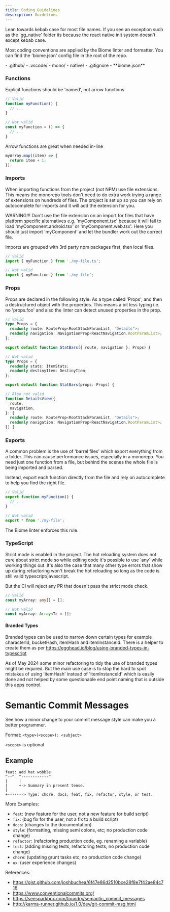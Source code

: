 ```yaml
---
title: Coding Guidelines
description: Guidelines
---
```


Lean towards kebab case for most file names. If you see an exception such as the 'gg_native' folder its because the react native init system doesn't except kebab case.

Most coding conventions are applied by the Biome linter and formatter. You can find the 'biome.json' config file in the root of the repo.



<FileTree>
  - .github/
  - .vscode/
  - mono/
  - native/
  - .gitignore
  - **biome.json**

</FileTree>

### Functions
Explicit functions should be 'named', not arrow functions
```ts
// Valid
function myFunction() {
  // ...
}

// Not valid
const myFunction = () => {
  // ...
}
```

Arrow functions are great when needed in-line
```ts
myArray.map((item) => {
  return item + 1;
});
```
### Imports
When importing functions from the project (not NPM) use file extensions. This means the
monorepo tools don't need to do extra work trying a range of extensions on hundreds of files.
The project is set up so you can rely on autocomplete for imports and it will add the extension for you.

WARNING!!! Don't use the file extension on an import for files that have platform specific alternatives
e.g. 'myComponent.tsx' because it will fail to load 'myComponent.android.tsx' or 'myComponent.web.tsx'. 
Here you should just import 'myComponent' and let the bundler work out the correct file.

Imports are grouped with 3rd party npm packages first, then local files.

```ts
// Valid
import { myFunction } from './my-file.ts';

// Not valid
import { myFunction } from './my-file';
```

### Props

Props are declared in the following style. As a type called 'Props', and then a destructured
object with the properties. This means a bit less typing i.e. no 'props.foo' and also the
linter can detect unused properties in the prop.

```ts
// Valid
type Props = {
  readonly route: RouteProp<RootStackParamList, "Details">;
  readonly navigation: NavigationProp<ReactNavigation.RootParamList>;
};

export default function StatBars({ route, navigation }: Props) {

// Not valid
type Props = {
  readonly stats: ItemStats;
  readonly destinyItem: DestinyItem;
};

export default function StatBars(props: Props) {

// Also not valid
function DetailsView({
  route,
  navigation,
}: {
  readonly route: RouteProp<RootStackParamList, "Details">;
  readonly navigation: NavigationProp<ReactNavigation.RootParamList>;
}) {
```

### Exports
A common problem is the use of 'barrel files' which export everything from a folder.
This can cause performance issues, especially in a monorepo. You need just one function
from a file, but behind the scenes the whole file is being imported and parsed.

Instead, export each function directly from the file and rely on autocomplete to help you find the right file.
```ts
// Valid
export function myFunction() {
  // ...
}

// Not valid
export * from './my-file';
```
The Biome linter enforces this rule.

### TypeScript

Strict mode is enabled in the project. The hot reloading system does not care about strict mode so while editing
code it's possible to use 'any' while working things out. It's also the case that many other type errors that show
up during refactoring won't break the hot reloading so long as the code is still valid typescript/javascript.

But the CI will reject any PR that doesn't pass the strict mode check.

```ts
// Valid
const myArray: any[] = [];

// Not valid
const myArray: Array<T> = [];
```

#### Branded Types 
Branded types can be used to narrow down certain types for example characterId, bucketHash, itemHash and itemInstanceId.
There is a helper to create them as per https://egghead.io/blog/using-branded-types-in-typescript

As of May 2024 some minor refactoring to tidy the use of branded types might be required. But the main use case is
to stop the hard to spot mistakes of using 'itemHash' instead of 'itemInstanceId' which is easily done and not
helped by some questionable end point naming that is outside this apps control.

# Semantic Commit Messages

See how a minor change to your commit message style can make you a better programmer.

Format: `<type>(<scope>): <subject>`

`<scope>` is optional

## Example

```
feat: add hat wobble
^--^  ^------------^
|     |
|     +-> Summary in present tense.
|
+-------> Type: chore, docs, feat, fix, refactor, style, or test.
```

More Examples:

- `feat`: (new feature for the user, not a new feature for build script)
- `fix`: (bug fix for the user, not a fix to a build script)
- `docs`: (changes to the documentation)
- `style`: (formatting, missing semi colons, etc; no production code change)
- `refactor`: (refactoring production code, eg. renaming a variable)
- `test`: (adding missing tests, refactoring tests; no production code change)
- `chore`: (updating grunt tasks etc; no production code change)
- `ux`: (user experience changes)

References:
- https://gist.github.com/joshbuchea/6f47e86d2510bce28f8e7f42ae84c716
- https://www.conventionalcommits.org/
- https://seesparkbox.com/foundry/semantic_commit_messages
- http://karma-runner.github.io/1.0/dev/git-commit-msg.html


